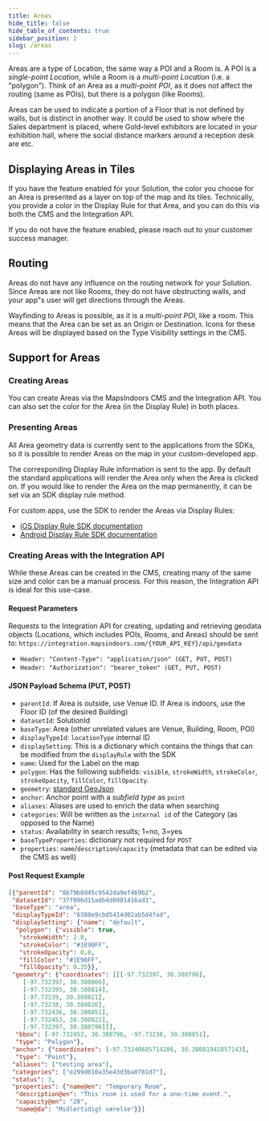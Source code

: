```yaml
---
title: Areas
hide_title: false
hide_table_of_contents: true
sidebar_position: 2
slug: /areas
---
```



Areas are a type of Location, the same way a POI and a Room is. A POI is a *single-point Location*, while a Room is a *multi-point Location* (i.e. a "polygon"). Think of an Area as a *multi-point POI*, as it does not affect the routing (same as POIs), but there is a polygon (like Rooms).

Areas can be used to indicate a portion of a Floor that is not defined by walls, but is distinct in another way. It could be used to show where the Sales department is placed, where Gold-level exhibitors are located in your exhibition hall, where the social distance markers around a reception desk are etc.

## Displaying Areas in Tiles

If you have the feature enabled for your Solution, the color you choose for an Area is presented as a layer on top of the map and its tiles. Technically, you provide a color in the Display Rule for that Area, and you can do this via both the CMS and the Integration API.

If you do not have the feature enabled, please reach out to your customer success manager.

## Routing

Areas do not have any influence on the routing network for your Solution. Since Areas are not like Rooms, they do not have obstructing walls, and your app"s user will get directions through the Areas.

Wayfinding to Areas is possible, as it is a *multi-point POI*, like a room. This means that the Area can be set as an Origin or Destination. Icons for these Areas will be displayed based on the Type Visibility settings in the CMS.

## Support for Areas

### Creating Areas

You can create Areas via the MapsIndoors CMS and the Integration API. You can also set the color for the Area (in the Display Rule) in both places.

### Presenting Areas

All Area geometry data is currently sent to the applications from the SDKs, so it is possible to render Areas on the map in your custom-developed app.

The corresponding Display Rule information is sent to the app. By default the standard applications will render the Area only when the Area is clicked on. If you would like to render the Area on the map permanently, it can be set via an SDK display rule method.

For custom apps, use the SDK to render the Areas via Display Rules:

- [iOS Display Rule SDK documentation](https://app.mapsindoors.com/mapsindoors/reference/ios/v3/interface_m_p_location_display_rule.html)
- [Android Display Rule SDK documentation](https://app.mapsindoors.com/mapsindoors/reference/android/v3/com/mapsindoors/mapssdk/LocationDisplayRule.html)

### Creating Areas with the Integration API

While these Areas can be created in the CMS, creating many of the same size and color can be a manual process. For this reason, the Integration API is ideal for this use-case.

#### Request Parameters

Requests to the Integration API for creating, updating and retrieving geodata objects (Locations, which includes POIs, Rooms, and Areas) should be sent to: `https://integration.mapsindoors.com/{YOUR_API_KEY}/api/geodata`

- `Header: "Content-Type": "application/json" (GET, PUT, POST)`
- `Header: "Authorization": "bearer_token" (GET, PUT, POST)`

#### JSON Payload Schema (PUT, POST)

- `parentId`: If Area is outside, use Venue ID. If Area is indoors, use the Floor ID (of the desired Building)
- `datasetId`: SolutionId
- `baseType`: Area (other unrelated values are Venue, Building, Room, POI)
- `displayTypeId`: `locationType` internal ID
- `displaySetting`: This is a dictionary which contains the things that can be modified from the `displayRule` with the SDK
- `name`: Used for the Label on the map
- `polygon`: Has the following subfields: `visible`, `strokeWidth`, `strokeColor`, `strokeOpacity`, `fillColor`, `fillOpacity`.
- `geometry`: [standard GeoJson](https://tools.ietf.org/html/rfc7946#section-3.1)
- `anchor`: Anchor point with a *subfield type* as `point`
- `aliases`: Aliases are used to enrich the data when searching
- `categories`: Will be written as the `internal id` of the Category (as opposed to the Name)
- `status`: Availability in search results; 1=no, 3=yes
- `baseTypeProperties`: dictionary not required for `POST`
- `properties`: `name`/`description`/`capacity` (metadata that can be edited via the CMS as well)

#### Post Request Example

```json
[{"parentId": "8b79b8d45c9542da9ef469b2",
 "datasetId": "37f096d15adb4d0981416ad3",
 "baseType": "area",
 "displayTypeId": "6380e9cbd5414d02ab5d4fad",
 "displaySetting": {"name": "default",
  "polygon": {"visible": true,
   "strokeWidth": 2.0,
   "strokeColor": "#1E90FF",
   "strokeOpacity": 0.8,
   "fillColor": "#1E90FF",
   "fillOpacity": 0.35}},
 "geometry": {"coordinates": [[[-97.732397, 30.380796],
    [-97.732397, 30.380806],
    [-97.732395, 30.380814],
    [-97.73239, 30.380821],
    [-97.73238, 30.380826],
    [-97.732436, 30.380851],
    [-97.732453, 30.380822],
    [-97.732397, 30.380796]]],
  "bbox": [-97.732453, 30.380796, -97.73238, 30.380851],
  "type": "Polygon"},
 "anchor": {"coordinates": [-97.73240685714286, 30.38081942857143],
  "type": "Point"},
 "aliases": ["testing area"],
 "categories": ["e299d010a35e43d3ba0781d7"],
 "status": 3,
 "properties": {"name@en": "Temporary Room",
  "description@en": "This room is used for a one-time event.",
  "capacity@en": "20",
  "name@da": "Midlertidigt værelse"}}]
```
